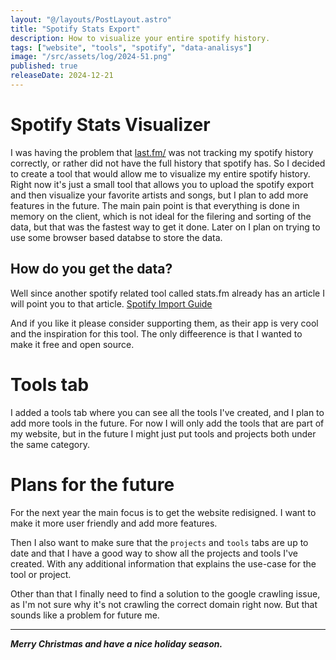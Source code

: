 ```yaml
---
layout: "@/layouts/PostLayout.astro"
title: "Spotify Stats Export"
description: How to visualize your entire spotify history.
tags: ["website", "tools", "spotify", "data-analisys"]
image: "/src/assets/log/2024-51.png"
published: true
releaseDate: 2024-12-21
---
```


# Spotify Stats Visualizer
I was having the problem that [last.fm/](https://www.last.fm/) was not tracking my spotify history correctly, 
or rather did not have the full history that spotify has.
So I decided to create a tool that would allow me to visualize my entire spotify history. Right now it's just a small tool that 
allows you to upload the spotify export and then visualize your favorite artists and songs, but I plan to add more features in the future.
The main pain point is that everything is done in memory on the client, which is not ideal for the filering and sorting of the data, 
but that was the fastest way to get it done. Later on I plan on trying to use some browser based databse to store the data.

## How do you get the data?
Well since another spotify related tool called stats.fm already has an article I will point you to that article. [Spotify Import Guide](https://support.stats.fm/docs/import/spotify-import/)

And if you like it please consider supporting them, as their app is very cool and the inspiration for this tool. The only diffeerence is that I wanted to make it free and open source.

# Tools tab
I added a tools tab where you can see all the tools I've created, and I plan to add more tools in the future.
For now I will only add the tools that are part of my website, but in the future I might just put tools and projects both under the same category.

# Plans for the future
For the next year the main focus is to get the website redisigned. I want to make it more user friendly and add more features.

Then I also want to make sure that the `projects` and `tools` tabs are up to date and that I have a good way to show all the projects and tools I've created. 
With any additional information that explains the use-case for the tool or project.

Other than that I finally need to find a solution to the google crawling issue, as I'm not sure why it's not crawling the correct domain right now.
But that sounds like a problem for future me.

---

***Merry Christmas and have a nice holiday season.***